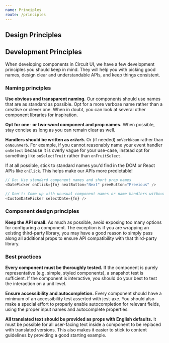 ```yaml
---
name: Principles
route: /principles
---
```


## Design Principles

## Development Principles

When developing components in Circuit UI, we have a few development principles
you should keep in mind. They will help you with picking good names, design
clear and understandable APIs, and keep things consistent.

### Naming principles

**Use obvious and transparent naming.** Our components should use names that
are as standard as possible. Opt for a more verbose name rather than a creative
or clever one. When in doubt, you can look at several other component libraries
for inspiration. 

**Opt for one- or two-word component and prop names.** When possible, stay
concise as long as you can remain clear as well.

**Handlers should be written as `onVerb`.** Or (if needed) `onVerbNoun` rather
than `onNounVerb`. For example, if you cannot reasonably name your event
handler `onSelect` because it is overly vague for your use-case, instead opt
for something like `onSelectFruit` rather than `onFruitSelect`. 

If at all possible, stick to standard names you'd find in the DOM or React APIs like
`onClick`. This helps make our APIs more predictable!

```javascript
// Do: Use standard component names and short prop names
<DatePicker onClick={fn} nextButton="Next" prevButton="Previous" />

// Don't: Come up with unusual component names or name handlers without the `on` prefix
<CustomDatePicker selectDate={fn} />
```

### Component design principles

**Keep the API small.** As much as possible, avoid exposing too many options
for configuring a component.  The exception is if you are wrapping an existing
third-party library, you may have a good reason to simply pass along all
additional props to ensure API compatibility with that third-party library.

### Best practices

**Every component must be thoroughly tested.** If the component is purely
representative (e.g. simple, styled components), a snapshot test is sufficient.
If the component is interactive, you should do your best to test the
interaction on a unit level. 

**Ensure accessibility and autocompletion.** Every component should have a
minimum of an accessibility test asserted with jest-axe. You should also make a
special effort to properly enable autocompletion for relevant fields, using the
proper input names and autocomplete properties.

**All translated text should be provided as props with English defaults.** It
must be possible for all user-facing text inside a component to be replaced
with translated versions. This also makes it easier to stick to content
guidelines by providing a good starting example.
